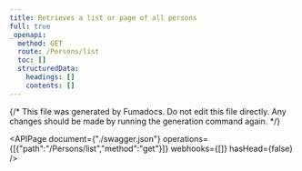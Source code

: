 ```yaml
---
title: Retrieves a list or page of all persons
full: true
_openapi:
  method: GET
  route: /Persons/list
  toc: []
  structuredData:
    headings: []
    contents: []
---
```


{/* This file was generated by Fumadocs.
Do not edit this file directly. Any changes should be made by running the generation command again. */}

<APIPage document={"./swagger.json"} operations={[{"path":"/Persons/list","method":"get"}]} webhooks={[]} hasHead={false} />